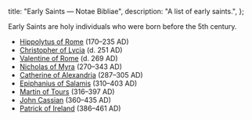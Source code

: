   title: "Early Saints — Notae Bibliae",
  description: "A list of early saints.",
};

<Initial text="Early Saints" />

Early Saints are holy individuals who were born before the 5th century.

- [Hippolytus of Rome](/people/saints/early/hippolytus-of-rome) (170–235 AD)
- [Christopher of Lycia](/people/saints/early/christopher-of-lycia) (d. 251 AD)
- [Valentine of Rome](/people/saints/early/valentine-of-rome) (d. 269 AD)
- [Nicholas of Myra](/people/saints/early/nicholas-of-myra) (270–343 AD)
- [Catherine of Alexandria](/people/saints/early/catherine-of-alexandria) (287–305 AD)
- [Epiphanius of Salamis](/people/saints/early/epiphanius-of-salamis) (310–403 AD)
- [Martin of Tours](/people/saints/early/martin-of-tours) (316–397 AD)
- [John Cassian](/people/saints/early/john-cassian) (360–435 AD)
- [Patrick of Ireland](/people/saints/early/patrick-of-ireland) (386–461 AD)
